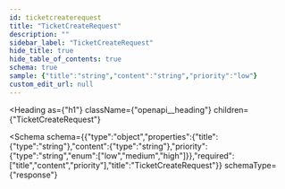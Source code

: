 ```yaml
---
id: ticketcreaterequest
title: "TicketCreateRequest"
description: ""
sidebar_label: "TicketCreateRequest"
hide_title: true
hide_table_of_contents: true
schema: true
sample: {"title":"string","content":"string","priority":"low"}
custom_edit_url: null
---
```



<Heading
  as={"h1"}
  className={"openapi__heading"}
  children={"TicketCreateRequest"}
>
</Heading>





<Schema
  schema={{"type":"object","properties":{"title":{"type":"string"},"content":{"type":"string"},"priority":{"type":"string","enum":["low","medium","high"]}},"required":["title","content","priority"],"title":"TicketCreateRequest"}}
  schemaType={"response"}
>
  
</Schema>
            